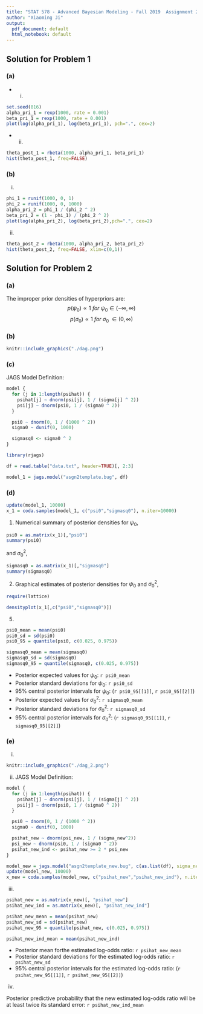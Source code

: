 ```yaml
---
title: "STAT 578 - Advanced Bayesian Modeling - Fall 2019  Assignment 2"
author: "Xiaoming Ji"
output:
  pdf_document: default
  html_notebook: default
---
```

## Solution for Problem 1
### (a)
- (i)
```r
set.seed(816)
alpha_pri_1 = rexp(1000, rate = 0.001)
beta_pri_1 = rexp(1000, rate = 0.001)
plot(log(alpha_pri_1), log(beta_pri_1), pch=".", cex=2)
```

- (ii)
```r
theta_post_1 = rbeta(1000, alpha_pri_1, beta_pri_1)
hist(theta_post_1, freq=FALSE)
```

### (b)
(i)
```r
phi_1 = runif(1000, 0, 1)
phi_2 = runif(1000, 0, 1000)
alpha_pri_2 = phi_1 / (phi_2 ^ 2)
beta_pri_2 = (1 - phi_1) / (phi_2 ^ 2)
plot(log(alpha_pri_2), log(beta_pri_2),pch=".", cex=2)
```

(ii)
```r
theta_post_2 = rbeta(1000, alpha_pri_2, beta_pri_2)
hist(theta_post_2, freq=FALSE, xlim=c(0,1))
```

## Solution for Problem 2
### (a)
The improper prior densities of hyperpriors are:
$$p(\psi_0) \propto 1 \text{ }for\text{ } \psi_0 \in (-\infty, \infty)$$
$$p(\sigma_0) \propto 1 \text{ }for\text{ }\sigma_0\text{ } \in (0, \infty)$$

### (b)

```r
knitr::include_graphics("./dag.png")
```

### (c)
JAGS Model Definition:
```r
model {
  for (j in 1:length(psihat)) {
    psihat[j] ~ dnorm(psi[j], 1 / (sigma[j] ^ 2))
    psi[j] ~ dnorm(psi0, 1 / (sigma0 ^ 2))
  }

  psi0 ~ dnorm(0, 1 / (1000 ^ 2))
  sigma0 ~ dunif(0, 1000)

  sigmasq0 <- sigma0 ^ 2
}
```

```r
library(rjags)

df = read.table("data.txt", header=TRUE)[, 2:3]

model_1 = jags.model("asgn2template.bug", df)
```

### (d)
```r
update(model_1, 10000)
x_1 = coda.samples(model_1, c("psi0","sigmasq0"), n.iter=10000)
```
(1) Numerical summary of posterior densities for $\psi_0$,
```r
psi0 = as.matrix(x_1)[,"psi0"]
summary(psi0)
```

and $\sigma^2_0$,

```r
sigmasq0 = as.matrix(x_1)[,"sigmasq0"]
summary(sigmasq0)
```

(2) Graphical estimates of posterior densities for $\psi_0$ and $\sigma^2_0$,

```r
require(lattice)

densityplot(x_1[,c("psi0","sigmasq0")])
```

(5) 
```r
psi0_mean = mean(psi0)
psi0_sd = sd(psi0)
psi0_95 = quantile(psi0, c(0.025, 0.975))

sigmasq0_mean = mean(sigmasq0)
sigmasq0_sd = sd(sigmasq0)
sigmasq0_95 = quantile(sigmasq0, c(0.025, 0.975))
```

- Posterior expected values for $\psi_0$: `r psi0_mean`
- Posterior standard deviations for $\psi_0$: `r psi0_sd`
- 95% central posterior intervals for $\psi_0$: (`r psi0_95[[1]]`, `r psi0_95[[2]]`)
- Posterior expected values for $\sigma^2_0$: `r sigmasq0_mean`
- Posterior standard deviations for $\sigma^2_0$: `r sigmasq0_sd`
- 95% central posterior intervals for $\sigma^2_0$: (`r sigmasq0_95[[1]]`, `r sigmasq0_95[[2]]`)

### (e)
(i)
```r
knitr::include_graphics("./dag_2.png")
```

(ii)
JAGS Model Definition:
```r
model {
  for (j in 1:length(psihat)) {
    psihat[j] ~ dnorm(psi[j], 1 / (sigma[j] ^ 2))
    psi[j] ~ dnorm(psi0, 1 / (sigma0 ^ 2))
  }

  psi0 ~ dnorm(0, 1 / (1000 ^ 2))
  sigma0 ~ dunif(0, 1000)

  psihat_new ~ dnorm(psi_new, 1 / (sigma_new^2))
  psi_new ~ dnorm(psi0, 1 / (sigma0 ^ 2))
  psihat_new_ind <- psihat_new >= 2 * psi_new
}
```

```r
model_new = jags.model("asgn2template_new.bug", c(as.list(df), sigma_new = 0.25))
update(model_new, 10000)
x_new = coda.samples(model_new, c("psihat_new","psihat_new_ind"), n.iter=10000)
```


(iii)
```r
psihat_new = as.matrix(x_new)[, "psihat_new"]
psihat_new_ind = as.matrix(x_new)[, "psihat_new_ind"]

psihat_new_mean = mean(psihat_new)
psihat_new_sd = sd(psihat_new)
psihat_new_95 = quantile(psihat_new, c(0.025, 0.975))

psihat_new_ind_mean = mean(psihat_new_ind)
```

- Posterior mean forthe estimated log-odds ratio: `r psihat_new_mean`
- Posterior standard deviations for the estimated log-odds ratio: `r psihat_new_sd`
- 95% central posterior intervals for the estimated log-odds ratio: (`r psihat_new_95[[1]]`, `r psihat_new_95[[2]]`)

(iv)

Posterior predictive probability that the new estimated
log-odds ratio will be at least twice its standard error: `r psihat_new_ind_mean`
